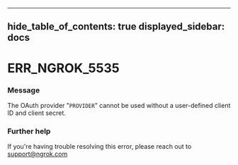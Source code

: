 

---
hide_table_of_contents: true
displayed_sidebar: docs
---


# ERR_NGROK_5535

### Message
The OAuth provider "`PROVIDER`" cannot be used without a user-defined client ID and client secret.

<ErrorDetails />



### Further help
If you're having trouble resolving this error, please reach out to [support@ngrok.com](mailto:support@ngrok.com?subject=Help%20with%20ERR_NGROK_5535)

